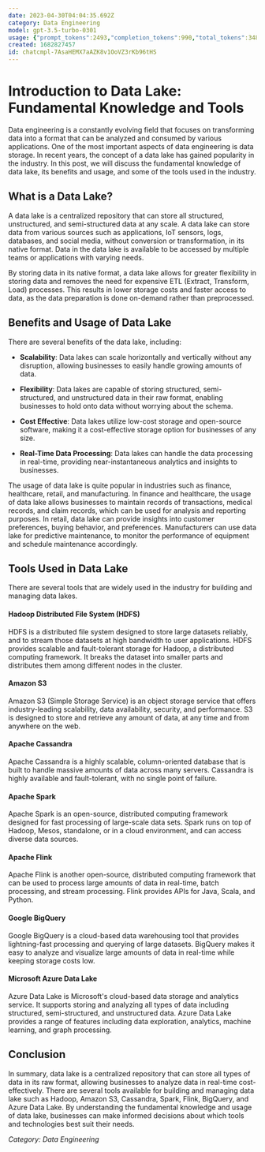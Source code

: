 ```yaml
---
date: 2023-04-30T04:04:35.692Z
category: Data Engineering
model: gpt-3.5-turbo-0301
usage: {"prompt_tokens":2493,"completion_tokens":990,"total_tokens":3483}
created: 1682827457
id: chatcmpl-7AsaHEMX7aAZK8v1OoVZ3rKb96tHS
---
```


# Introduction to Data Lake: Fundamental Knowledge and Tools

Data engineering is a constantly evolving field that focuses on transforming data into a format that can be analyzed and consumed by various applications. One of the most important aspects of data engineering is data storage. In recent years, the concept of a data lake has gained popularity in the industry. In this post, we will discuss the fundamental knowledge of data lake, its benefits and usage, and some of the tools used in the industry. 

## What is a Data Lake?

A data lake is a centralized repository that can store all structured, unstructured, and semi-structured data at any scale. A data lake can store data from various sources such as applications, IoT sensors, logs, databases, and social media, without conversion or transformation, in its native format. Data in the data lake is available to be accessed by multiple teams or applications with varying needs.

By storing data in its native format, a data lake allows for greater flexibility in storing data and removes the need for expensive ETL (Extract, Transform, Load) processes. This results in lower storage costs and faster access to data, as the data preparation is done on-demand rather than preprocessed. 

## Benefits and Usage of Data Lake

There are several benefits of the data lake, including:

- **Scalability**: Data lakes can scale horizontally and vertically without any disruption, allowing businesses to easily handle growing amounts of data.

- **Flexibility**: Data lakes are capable of storing structured, semi-structured, and unstructured data in their raw format, enabling businesses to hold onto data without worrying about the schema.

- **Cost Effective**: Data lakes utilize low-cost storage and open-source software, making it a cost-effective storage option for businesses of any size.

- **Real-Time Data Processing**: Data lakes can handle the data processing in real-time, providing near-instantaneous analytics and insights to businesses.

The usage of data lake is quite popular in industries such as finance, healthcare, retail, and manufacturing. In finance and healthcare, the usage of data lake allows businesses to maintain records of transactions, medical records, and claim records, which can be used for analysis and reporting purposes. In retail, data lake can provide insights into customer preferences, buying behavior, and preferences. Manufacturers can use data lake for predictive maintenance, to monitor the performance of equipment and schedule maintenance accordingly. 

## Tools Used in Data Lake

There are several tools that are widely used in the industry for building and managing data lakes. 

#### Hadoop Distributed File System (HDFS)

HDFS is a distributed file system designed to store large datasets reliably, and to stream those datasets at high bandwidth to user applications. HDFS provides scalable and fault-tolerant storage for Hadoop, a distributed computing framework. It breaks the dataset into smaller parts and distributes them among different nodes in the cluster.

#### Amazon S3

Amazon S3 (Simple Storage Service) is an object storage service that offers industry-leading scalability, data availability, security, and performance. S3 is designed to store and retrieve any amount of data, at any time and from anywhere on the web.

#### Apache Cassandra

Apache Cassandra is a highly scalable, column-oriented database that is built to handle massive amounts of data across many servers. Cassandra is highly available and fault-tolerant, with no single point of failure.

#### Apache Spark

Apache Spark is an open-source, distributed computing framework designed for fast processing of large-scale data sets. Spark runs on top of Hadoop, Mesos, standalone, or in a cloud environment, and can access diverse data sources.

#### Apache Flink

Apache Flink is another open-source, distributed computing framework that can be used to process large amounts of data in real-time, batch processing, and stream processing. Flink provides APIs for Java, Scala, and Python.

#### Google BigQuery

Google BigQuery is a cloud-based data warehousing tool that provides lightning-fast processing and querying of large datasets. BigQuery makes it easy to analyze and visualize large amounts of data in real-time while keeping storage costs low.

#### Microsoft Azure Data Lake

Azure Data Lake is Microsoft's cloud-based data storage and analytics service. It supports storing and analyzing all types of data including structured, semi-structured, and unstructured data. Azure Data Lake provides a range of features including data exploration, analytics, machine learning, and graph processing. 

## Conclusion

In summary, data lake is a centralized repository that can store all types of data in its raw format, allowing businesses to analyze data in real-time cost-effectively. There are several tools available for building and managing data lake such as Hadoop, Amazon S3, Cassandra, Spark, Flink, BigQuery, and Azure Data Lake. By understanding the fundamental knowledge and usage of data lake, businesses can make informed decisions about which tools and technologies best suit their needs.

*Category: Data Engineering*